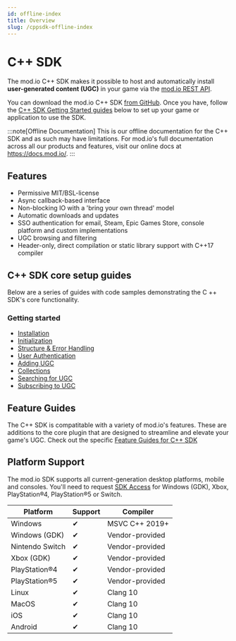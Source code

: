 ```yaml
---
id: offline-index
title: Overview
slug: /cppsdk-offline-index
---
```


# C++ SDK

The mod.io C++ SDK makes it possible to host and automatically install **user-generated content (UGC)** in your game via the [mod.io REST API](/restapi).

You can download the mod.io C++ SDK [from GitHub](https://github.com/modio/modio-sdk). Once you have, follow the [C++ SDK Getting Started guides](/cppsdk/#c-sdk-core-setup-guides) below to set up your game or application to use the SDK. 

:::note[Offline Documentation]
This is our offline documentation for the C++ SDK and as such may have limitations. For mod.io's full documentation across all our products and features, visit our online docs at https://docs.mod.io/.
:::

## Features

* Permissive MIT/BSL-license
* Async callback-based interface
* Non-blocking IO with a 'bring your own thread' model
* Automatic downloads and updates
* SSO authentication for email, Steam, Epic Games Store, console platform and custom implementations
* UGC browsing and filtering
* Header-only, direct compilation or static library support with C++17 compiler

## C++ SDK core setup guides

Below are a series of guides with code samples demonstrating the C ++ SDK's core functionality.

### Getting started

* [Installation](/cppsdk/installation/)
* [Initialization](/cppsdk/initialization/)
* [Structure & Error Handling](/cppsdk/structure/)
* [User Authentication](/cppsdk/user-authentication/)
* [Adding UGC](/cppsdk/adding-ugc/)
* [Collections](/cppsdk/collections/)
* [Searching for UGC](/cppsdk/searching-ugc/)
* [Subscribing to UGC](/cppsdk/subscribing/)

## Feature Guides

The C++ SDK is compatitable with a variety of mod.io's features. These are additions to the core plugin that are designed to streamline and elevate your game's UGC. Check out the specific [Feature Guides for C++ SDK](/cppsdk/feature-guides) 

## Platform Support

The mod.io SDK supports all current-generation desktop platforms, mobile and consoles. You'll need to request [SDK Access](https://docs.mod.io/platforms/console-sdks/) for Windows (GDK), Xbox, PlayStation®4, PlayStation®5 or Switch.

| Platform | Support | Compiler |
| --- | --- | --- |
| Windows | ✔ | MSVC C++ 2019+ |
| Windows (GDK) | ✔ | Vendor-provided |
| Nintendo Switch | ✔ | Vendor-provided |
| Xbox (GDK) | ✔ | Vendor-provided |
| PlayStation®4 | ✔ | Vendor-provided |
| PlayStation®5 | ✔ | Vendor-provided |
| Linux | ✔ | Clang 10 |
| MacOS | ✔ | Clang 10 |
| iOS   | ✔ | Clang 10 |
| Android   | ✔ | Clang 10 |
